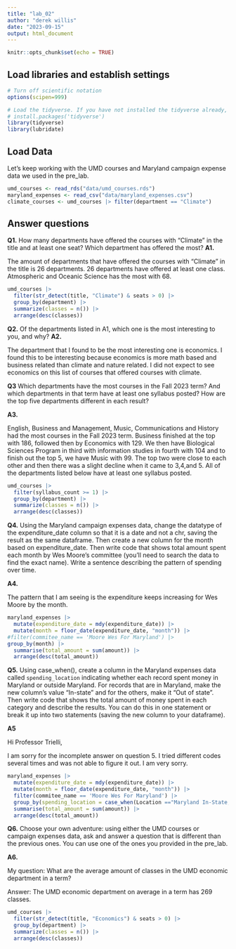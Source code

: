 ```yaml
---
title: "lab_02"
author: "derek willis"
date: "2023-09-15"
output: html_document
---
```


```r
knitr::opts_chunk$set(echo = TRUE)
```

## Load libraries and establish settings

```r
# Turn off scientific notation
options(scipen=999)

# Load the tidyverse. If you have not installed the tidyverse already, remove the # from the next line and run it first.  
# install.packages('tidyverse')
library(tidyverse)
library(lubridate)
```

## Load Data

Let's keep working with the UMD courses and Maryland campaign expense data we used in the pre_lab.

```r
umd_courses <- read_rds("data/umd_courses.rds")
maryland_expenses <- read_csv("data/maryland_expenses.csv")
climate_courses <- umd_courses |> filter(department == "Climate")
```

## Answer questions

**Q1.** How many departments have offered the courses with "Climate" in the title and at least one seat? Which department has offered the most? **A1.**

The amount of departments that have offered the courses with "Climate" in the title is 26 departments. 26 departments have offered at least one class. Atmospheric and Oceanic Science has the most with 68.

```r
umd_courses |> 
  filter(str_detect(title, "Climate") & seats > 0) |> 
  group_by(department) |> 
  summarize(classes = n()) |>
  arrange(desc(classes))
```

**Q2.** Of the departments listed in A1, which one is the most interesting to you, and why? **A2.**

The department that I found to be the most interesting one is economics. I found this to be interesting because economics is more math based and business related than climate and nature related. I did not expect to see economics on this list of courses that offered courses with climate.

**Q3** Which departments have the most courses in the Fall 2023 term? And which departments in that term have at least one syllabus posted? How are the top five departments different in each result?

**A3.**

English, Business and Management, Music, Communications and History had the most courses in the Fall 2023 term. Business finished at the top with 186, followed then by Economics with 129. We then have Biological Sciences Program in third with information studies in fourth with 104 and to finish out the top 5, we have Music with 99. The top two were close to each other and then there was a slight decline when it came to 3,4,and 5. All of the departments listed below have at least one syllabus posted.

```r
umd_courses |> 
  filter(syllabus_count >= 1) |>
  group_by(department) |>
  summarize(classes = n()) |>
  arrange(desc(classes))
```

**Q4.** Using the Maryland campaign expenses data, change the datatype of the expenditure_date column so that it is a date and not a chr, saving the result as the same dataframe. Then create a new column for the month based on expenditure_date. Then write code that shows total amount spent each month by Wes Moore's committee (you'll need to search the data to find the exact name). Write a sentence describing the pattern of spending over time.

**A4.**

The pattern that I am seeing is the expenditure keeps increasing for Wes Moore by the month.

```r
maryland_expenses |>
  mutate(expenditure_date = mdy(expenditure_date)) |>
  mutate(month = floor_date(expenditure_date, "month")) |>
#filter(commitee_name == 'Moore Wes For Maryland') |>
group_by(month) |>
  summarise(total_amount = sum(amount)) |>
  arrange(desc(total_amount))
```

**Q5.** Using case_when(), create a column in the Maryland expenses data called `spending_location` indicating whether each record spent money in Maryland or outside Maryland. For records that are in Maryland, make the new column's value "In-state" and for the others, make it "Out of state". Then write code that shows the total amount of money spent in each category and describe the results. You can do this in one statement or break it up into two statements (saving the new column to your dataframe).

**A5**

Hi Professor Trielli,

I am sorry for the incomplete answer on question 5. I tried different codes several times and was not able to figure it out. I am very sorry.

```r
maryland_expenses |>
  mutate(expenditure_date = mdy(expenditure_date)) |>
  mutate(month = floor_date(expenditure_date, "month")) |>
  filter(commitee_name == 'Moore Wes For Maryland') |>
  group_by(spending_location = case_when(Location =="Maryland In-State, Out of State") |>
  summarise(total_amount = sum(amount)) |>
  arrange(desc(total_amount))


```

**Q6.** Choose your own adventure: using either the UMD courses or campaign expenses data, ask and answer a question that is different than the previous ones. You can use one of the ones you provided in the pre_lab.

**A6.**

My question: What are the average amount of classes in the UMD economic department in a term?

Answer: The UMD economic department on average in a term has 269 classes.

```r
umd_courses |> 
  filter(str_detect(title, "Economics") & seats > 0) |> 
  group_by(department) |> 
  summarize(classes = n()) |>
  arrange(desc(classes))

```
